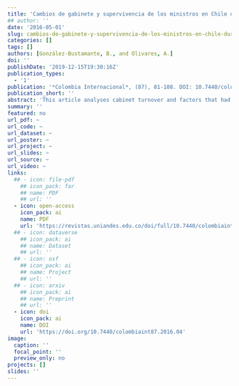 ```yaml
---
title: 'Cambios de gabinete y supervivencia de los ministros en Chile durante los gobiernos de la Concertación (1990-2010)'
## author: ''
date: '2016-05-01'
slug: cambios-de-gabinete-y-supervivencia-de-los-ministros-en-chile-durante-los-gobiernos-de-la-concertación
categories: []
tags: []
authors: [González-Bustamante, B., and Olivares, A.]
doi: ''
publishDate: '2019-12-15T19:30:16Z'
publication_types:
  - '1'
publication: '*Colombia Internacional*, (87), 81-108. DOI: 10.7440/colombiaint87.2016.04'
publication_short: ''
abstract: 'This article analyses cabinet turnover and factors that had an influence on the survival of 180 ministers in Chile between 1990 and 2010. With survival analysis, specifically, proportional hazards models and Cox regressions with shared-frailty, the individual characteristics of ministers, such as survival/risk predictors and the influence of institutional factors and critical events, are evaluated. It reveals that there were different individual predictors for ministers during the first and second decade of the period, as well as the fact that critical events such as economic crises and corruption scandals influenced the survival of ministers.'
summary: ''
featured: no
url_pdf: ~
url_code: ~
url_dataset: ~
url_poster: ~
url_project: ~
url_slides: ~
url_source: ~
url_video: ~
links:
  ## - icon: file-pdf
    ## icon_pack: far
    ## name: PDF
    ## url: ''
  - icon: open-access 
    icon_pack: ai
    name: PDF
    url: 'https://revistas.uniandes.edu.co/doi/full/10.7440/colombiaint87.2016.04'
  ## - icon: dataverse
    ## icon_pack: ai
    ## name: Dataset
    ## url: ''
  ## - icon: osf
    ## icon_pack: ai
    ## name: Project
    ## url: ''
  ## - icon: arxiv
    ## icon_pack: ai
    ## name: Preprint
    ## url: ''
  - icon: doi
    icon_pack: ai
    name: DOI
    url: 'https://doi.org/10.7440/colombiaint87.2016.04'
image:
  caption: ''
  focal_point: ''
  preview_only: no
projects: []
slides: ''
---
```

